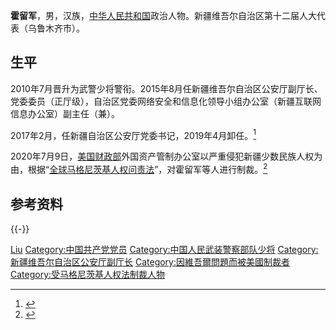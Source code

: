{{Infobox officeholder
| 图像        = 
| 图像说明    = 
| 职务1       = [[中国共产党新疆维吾尔自治区公安厅委员会|中国共产党新疆维吾尔自治区公安厅委员会]]书记
| 就任日期1   = 2017年2月
| 卸任日期1   = 2019年4月
| 1blankname1 = 厅长
| 1namedata1  = [[王明山|王明山]]
| 前任1       = [[朱昌杰|朱昌杰]]
| 继任1       = 
| 职务2       = 
| 就任日期2   = 
| 卸任日期2   = 
| 前任2       = 
| 继任2       = 
| 职务3       = 
| 就任日期3   = 
| 卸任日期3   = 
| 前任3       = 
| 继任3       = 
| 职务4       = 
| 就任日期4   = 
| 卸任日期4   = 
| 前任4       = 
| 继任4       = 
| 姓名        = 霍留军
| 原名        = 
| 出生日期    = {{birth date and age|1960|08|13}}
| 出生地点    = {{CHN}}
| 逝世日期    = <!-- {{death date and age|}}（死亡在前，出生在后）{{death year and age| }} -->
| 逝世地点    = 
| 政党        = {{CPC}}
| 父母        = 
| 配偶        = <!--{{marriage|姓名|}} -->
| 子女        = 
| 亲属        = 
| 信仰        = 
| 母校        = 
| 网站        = 
| 签名        = 
| 别名        = 
| 军衔        = [[File:PLAMjGeneral_r.svg.png|50px]] [[少将|少将]] 
| 效忠        = {{PRC}}
| 服务        = [[File:People's_Armed_Police_Flag.svg|20px]] [[中国人民武装警察部队|中国人民武装警察部队]]
| 服役期间    = 
| 阶级        = 
| 队          = 
| 战争        = 
| 获奖        = 
| 著作        = 
| 脚注        = 
}}
'''霍留军'''{{BD|1960年|8月13日|catIdx=Huo霍留军}}，男，汉族，[[中华人民共和国|中华人民共和国]]政治人物。新疆维吾尔自治区第十二届人大代表（乌鲁木齐市）。

==生平==
2010年7月晋升为武警少将警衔。2015年8月任新疆维吾尔自治区公安厅副厅长、党委委员（正厅级），自治区党委网络安全和信息化领导小组办公室（新疆互联网信息办公室）副主任（兼）。

2017年2月，任新疆自治区公安厅党委书记，2019年4月卸任。<ref>{{cite news |author1=庄彧 |title=霍留军接替朱昌杰任新疆自治区公安厅党委书记 王明山任副书记 |url=http://district.ce.cn/newarea/sddy/201703/02/t20170302_20667380.shtml |accessdate=2020-08-02 |work=中国经济网综合 |date=2017-03-02 |archive-date=2019-03-30 |archive-url=https://web.archive.org/web/20190330111835/http://district.ce.cn/newarea/sddy/201703/02/t20170302_20667380.shtml |dead-url=no }}</ref>

2020年7月9日，[[美国财政部|美国财政部]]外国资产管制办公室以严重侵犯新疆少数民族人权为由，根据“[[全球马格尼茨基人权问责法|全球马格尼茨基人权问责法]]”，对霍留军等人进行制裁。<ref>{{cite news |title=美国宣布制裁多个侵犯新疆人权的中国官员及实体 |url=https://www.bbc.com/zhongwen/simp/world-53358012 |accessdate=2020-08-02 |agency=BBC |date=2020-07-29 |archive-date=2021-05-07 |archive-url=https://web.archive.org/web/20210507180317/https://www.bbc.com/zhongwen/simp/world-53358012 |dead-url=no }}</ref>

==参考资料==
{{reflist}}

{{-}}
{{s-start}}
{{s-ppo|cpc}}
{{s-bef|before=[[朱昌杰|朱昌杰]]}}
{{s-ttl|title=[[中国共产党新疆维吾尔自治区公安厅委员会|中国共产党新疆维吾尔自治区公安厅委员会]]书记|years=2017年2月－2019年4月}}
{{s-after|[[王明山|王明山]]}}
{{s-end}}

{{Authority control}}

{{DEFAULTSORT:Huo霍留军}}
[[Category:霍姓|Liu]]
[[Category:中国共产党党员|Category:中国共产党党员]]
[[Category:中国人民武装警察部队少将|Category:中国人民武装警察部队少将]]
[[Category:新疆维吾尔自治区公安厅副厅长|Category:新疆维吾尔自治区公安厅副厅长]]
[[Category:因維吾爾問題而被美國制裁者|Category:因維吾爾問題而被美國制裁者]]
[[Category:受马格尼茨基人权法制裁人物|Category:受马格尼茨基人权法制裁人物]]